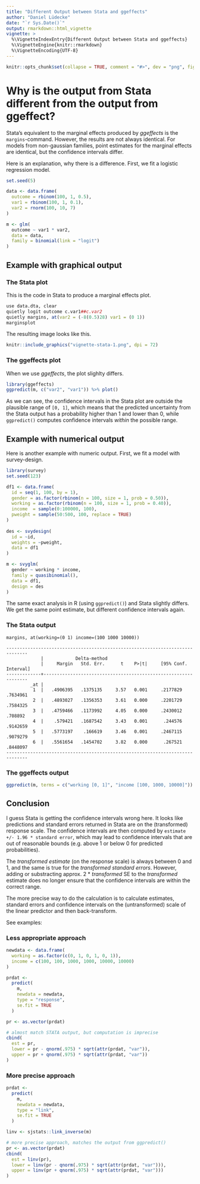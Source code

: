 ```yaml
---
title: "Different Output between Stata and ggeffects"
author: "Daniel Lüdecke"
date: "`r Sys.Date()`"
output: rmarkdown::html_vignette
vignette: >
  %\VignetteIndexEntry{Different Output between Stata and ggeffects}
  %\VignetteEngine{knitr::rmarkdown}
  %\VignetteEncoding{UTF-8}
---
```


```r
knitr::opts_chunk$set(collapse = TRUE, comment = "#>", dev = "png", fig.width = 7, fig.height = 5, message = FALSE, warning = FALSE)
```

# Why is the output from Stata different from the output from ggeffect? 

Stata's equivalent to the marginal effects produced by _ggeffects_ is the `margins`-command. However, the results are not always identical. For models from non-gaussian families, point estimates for the marginal effects are identical, but the confidence intervals differ.

Here is an explanation, why there is a difference. First, we fit a logistic regression model.

```r
set.seed(5)

data <- data.frame(
  outcome = rbinom(100, 1, 0.5),
  var1 = rbinom(100, 1, 0.1),
  var2 = rnorm(100, 10, 7)
)

m <- glm(
  outcome ~ var1 * var2, 
  data = data, 
  family = binomial(link = "logit")
)
```

## Example with graphical output

### The Stata plot

This is the code in Stata to produce a marginal effects plot.

```r
use data.dta, clear
quietly logit outcome c.var1##c.var2
quietly margins, at(var2 = (-8(0.5)28) var1 = (0 1))
marginsplot
```

The resulting image looks like this.

```r
knitr::include_graphics("vignette-stata-1.png", dpi = 72)
```

### The ggeffects plot

When we use _ggeffects_, the plot slighlty differs.

```r
library(ggeffects)
ggpredict(m, c("var2", "var1")) %>% plot()
```

As we can see, the confidence intervals in the Stata plot are outside the plausible range of `[0, 1]`, which means that the predicted uncertainty from the Stata output has a probability higher than 1 and lower than 0, while `ggpredict()` computes confidence intervals _within_ the possible range.

## Example with numerical output

Here is another example with numeric output. First, we fit a model with survey-design.

```r
library(survey)
set.seed(123)

df1 <- data.frame(
  id = seq(1, 100, by = 1),
  gender = as.factor(rbinom(n = 100, size = 1, prob = 0.50)),
  working = as.factor(rbinom(n = 100, size = 1, prob = 0.40)),
  income  = sample(0:100000, 100),
  pweight = sample(50:500, 100, replace = TRUE)
)
  
des <- svydesign(
  id = ~id,
  weights = ~pweight,
  data = df1
)

m <- svyglm(
  gender ~ working * income,
  family = quasibinomial(),
  data = df1,
  design = des
)
```

The same exact analysis in R (using `ggpredict()`) and Stata slightly differs. We get the same point estimate, but different confidence intervals again.

### The Stata output

```
margins, at(working=(0 1) income=(100 1000 10000))

------------------------------------------------------------------------------
             |            Delta-method
             |     Margin   Std. Err.      t    P>|t|     [95% Conf. Interval]
-------------+----------------------------------------------------------------
         _at |
          1  |   .4906395   .1375135     3.57   0.001     .2177829    .7634961
          2  |   .4893027   .1356353     3.61   0.000     .2201729    .7584325
          3  |   .4759466   .1173992     4.05   0.000     .2430012     .708892
          4  |    .579421   .1687542     3.43   0.001      .244576    .9142659
          5  |   .5773197    .166619     3.46   0.001     .2467115    .9079279
          6  |   .5561654   .1454702     3.82   0.000      .267521    .8448097
------------------------------------------------------------------------------
```

### The ggeffects output

```r
ggpredict(m, terms = c("working [0, 1]", "income [100, 1000, 10000]"))
```

## Conclusion

I guess Stata is getting the confidence intervals wrong here. It looks like predictions and standard errors returned in Stata are on the (transformed) response scale. The confidence intervals are then computed by `estimate +/- 1.96 * standard error`, which may lead to confidence intervals that are out of reasonable bounds (e.g. above 1 or below 0 for predicted probabilities).

The _transformed estimate_ (on the response scale) is always between 0 and 1, and the same is true for the _transformed standard errors_. However, adding or substracting approx. 2 * _transformed_ SE to the _transformed_ estimate does no longer ensure that the confidence intervals are within the correct range.

The more precise way to do the calculation is to calculate estimates, standard errors and confidence intervals on the (untransformed) scale of the linear predictor and then back-transform.

See examples:

### Less appropriate approach

```r
newdata <- data.frame(
  working = as.factor(c(0, 1, 0, 1, 0, 1)),
  income = c(100, 100, 1000, 1000, 10000, 10000)
)

prdat <-
  predict(
    m,
    newdata = newdata,
    type = "response",
    se.fit = TRUE
  )

pr <- as.vector(prdat)

# almost match STATA output, but computation is imprecise
cbind(
  est = pr, 
  lower = pr - qnorm(.975) * sqrt(attr(prdat, "var")),
  upper = pr + qnorm(.975) * sqrt(attr(prdat, "var"))
)
```

### More precise approach

```r
prdat <-
  predict(
    m,
    newdata = newdata,
    type = "link",
    se.fit = TRUE
  )

linv <- sjstats::link_inverse(m)

# more precise approach, matches the output from ggpredict()
pr <- as.vector(prdat)
cbind(
  est = linv(pr), 
  lower = linv(pr - qnorm(.975) * sqrt(attr(prdat, "var"))),
  upper = linv(pr + qnorm(.975) * sqrt(attr(prdat, "var")))
)
```
